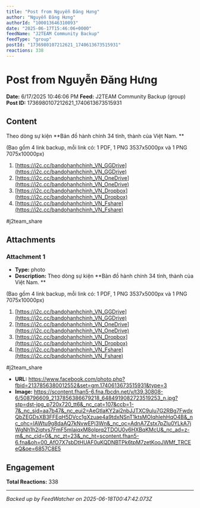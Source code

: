 ```yaml
---
title: "Post from Nguyễn Đăng Hưng"
author: "Nguyễn Đăng Hưng"
authorId: "100013646310093"
date: "2025-06-17T15:46:06+0000"
feedName: "J2TEAM Community Backup"
feedType: "group"
postId: "1736980107212621_1740613673515931"
reactions: 338
---
```


# Post from Nguyễn Đăng Hưng

**Date:** 6/17/2025 10:46:06 PM
**Feed:** J2TEAM Community Backup (group)
**Post ID:** 1736980107212621_1740613673515931

## Content

Theo dòng sự kiện
**Bản đồ hành chính 34 tỉnh, thành của Việt Nam. **

(Bao gồm 4 link backup, mỗi link có: 1 PDF, 1 PNG 3537x5000px và 1 PNG 7075x10000px)
1. [https://j2c.cc/bandohanhchinh_VN_GGDrive](https://j2c.cc/bandohanhchinh_VN_GGDrive)
2. [https://j2c.cc/bandohanhchinh_VN_OneDrive](https://j2c.cc/bandohanhchinh_VN_OneDrive)
3. [https://j2c.cc/bandohanhchinh_VN_Dropbox](https://j2c.cc/bandohanhchinh_VN_Dropbox)
4. [https://j2c.cc/bandohanhchinh_VN_Fshare](https://j2c.cc/bandohanhchinh_VN_Fshare)

#j2team_share

## Attachments

### Attachment 1
- **Type:** photo
- **Description:** Theo dòng sự kiện
**Bản đồ hành chính 34 tỉnh, thành của Việt Nam. **

(Bao gồm 4 link backup, mỗi link có: 1 PDF, 1 PNG 3537x5000px và 1 PNG 7075x10000px)
1. [https://j2c.cc/bandohanhchinh_VN_GGDrive](https://j2c.cc/bandohanhchinh_VN_GGDrive)
2. [https://j2c.cc/bandohanhchinh_VN_OneDrive](https://j2c.cc/bandohanhchinh_VN_OneDrive)
3. [https://j2c.cc/bandohanhchinh_VN_Dropbox](https://j2c.cc/bandohanhchinh_VN_Dropbox)
4. [https://j2c.cc/bandohanhchinh_VN_Fshare](https://j2c.cc/bandohanhchinh_VN_Fshare)

#j2team_share
- **URL:** https://www.facebook.com/photo.php?fbid=2137856380012552&set=gm.1740613673515931&type=3
- **Image:** https://scontent.fhan5-6.fna.fbcdn.net/v/t39.30808-6/508796609_2137856386679218_6484919082723519253_n.jpg?stp=dst-jpg_p720x720_tt6&_nc_cat=107&ccb=1-7&_nc_sid=aa7b47&_nc_eui2=AeGtIaKY2aj2nbJJTXC9ulu7G2RBg7FwdxQbZEGDsXB3FFEqH5DVcc1gXzuae4a9tdxNSnT1ktsMOIqhIehHqO4B&_nc_ohc=IAWtu9g8daAQ7kNvwEPj3Wn&_nc_oc=AdnA7Zstx7pZlu0YLkA7jWgNh1h2iqtvs7FmF5mIaiqxM8oIprq2TDOU0v6HXBqKMcU&_nc_ad=z-m&_nc_cid=0&_nc_zt=23&_nc_ht=scontent.fhan5-6.fna&oh=00_AfO7X7sbDtHUAF0uKQDNBTPk6tpM7zetKooJWMf_TRCEeQ&oe=6857C8E5

## Engagement

**Total Reactions:** 338

---
*Backed up by FeedWatcher on 2025-06-18T00:47:42.073Z*
